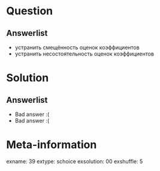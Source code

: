 Question
========


Answerlist
----------
*  устранить смещённость оценок коэффициентов
*  устранить несостоятельность оценок коэффициентов

Solution
========

Answerlist
----------
*  Bad answer :(
*  Bad answer :(

Meta-information
================
exname: 39
extype: schoice
exsolution: 00
exshuffle: 5
